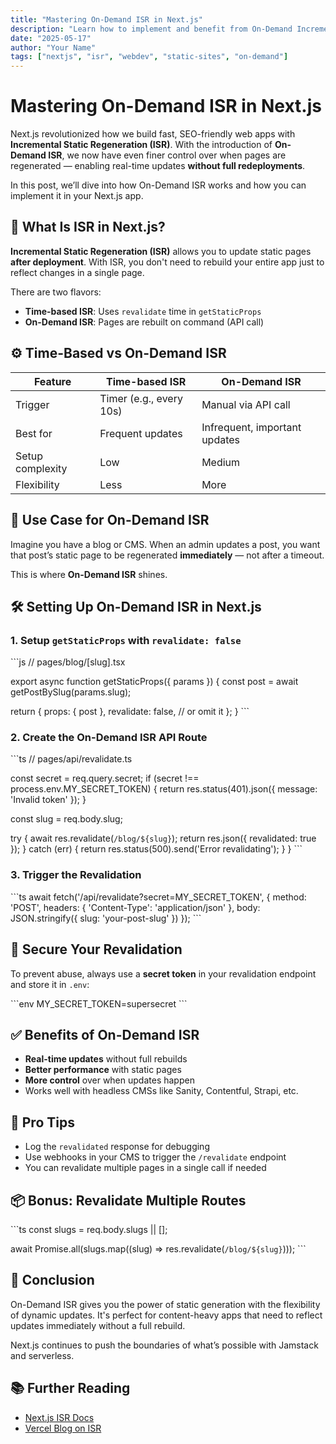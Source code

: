 ```yaml
---
title: "Mastering On-Demand ISR in Next.js"
description: "Learn how to implement and benefit from On-Demand Incremental Static Regeneration (ISR) in Next.js to keep your static pages fresh and fast."
date: "2025-05-17"
author: "Your Name"
tags: ["nextjs", "isr", "webdev", "static-sites", "on-demand"]
---
```


# Mastering On-Demand ISR in Next.js

Next.js revolutionized how we build fast, SEO-friendly web apps with **Incremental Static Regeneration (ISR)**. With the introduction of **On-Demand ISR**, we now have even finer control over when pages are regenerated — enabling real-time updates **without full redeployments**.

In this post, we’ll dive into how On-Demand ISR works and how you can implement it in your Next.js app.

## 🧠 What Is ISR in Next.js?

**Incremental Static Regeneration (ISR)** allows you to update static pages **after deployment**. With ISR, you don't need to rebuild your entire app just to reflect changes in a single page.

There are two flavors:

- **Time-based ISR**: Uses `revalidate` time in `getStaticProps`
- **On-Demand ISR**: Pages are rebuilt on command (API call)

## ⚙️ Time-Based vs On-Demand ISR

| Feature             | Time-based ISR         | On-Demand ISR              |
|---------------------|------------------------|----------------------------|
| Trigger             | Timer (e.g., every 10s) | Manual via API call        |
| Best for            | Frequent updates        | Infrequent, important updates |
| Setup complexity    | Low                     | Medium                     |
| Flexibility         | Less                    | More                       |

## 🚀 Use Case for On-Demand ISR

Imagine you have a blog or CMS. When an admin updates a post, you want that post’s static page to be regenerated **immediately** — not after a timeout.

This is where **On-Demand ISR** shines.

## 🛠️ Setting Up On-Demand ISR in Next.js

### 1. Setup `getStaticProps` with `revalidate: false`

\`\`\`js
// pages/blog/[slug].tsx

export async function getStaticProps({ params }) {
  const post = await getPostBySlug(params.slug);

  return {
    props: { post },
    revalidate: false, // or omit it
  };
}
\`\`\`

### 2. Create the On-Demand ISR API Route

\`\`\`ts
// pages/api/revalidate.ts

  const secret = req.query.secret;
  if (secret !== process.env.MY_SECRET_TOKEN) {
    return res.status(401).json({ message: 'Invalid token' });
  }

  const slug = req.body.slug;

  try {
    await res.revalidate(`/blog/${slug}`);
    return res.json({ revalidated: true });
  } catch (err) {
    return res.status(500).send('Error revalidating');
  }
}
\`\`\`

### 3. Trigger the Revalidation

\`\`\`ts
await fetch('/api/revalidate?secret=MY_SECRET_TOKEN', {
  method: 'POST',
  headers: { 'Content-Type': 'application/json' },
  body: JSON.stringify({ slug: 'your-post-slug' })
});
\`\`\`

## 🔐 Secure Your Revalidation

To prevent abuse, always use a **secret token** in your revalidation endpoint and store it in `.env`:

\`\`\`env
MY_SECRET_TOKEN=supersecret
\`\`\`

## ✅ Benefits of On-Demand ISR

- **Real-time updates** without full rebuilds
- **Better performance** with static pages
- **More control** over when updates happen
- Works well with headless CMSs like Sanity, Contentful, Strapi, etc.

## 🧪 Pro Tips

- Log the `revalidated` response for debugging
- Use webhooks in your CMS to trigger the `/revalidate` endpoint
- You can revalidate multiple pages in a single call if needed

## 📦 Bonus: Revalidate Multiple Routes

\`\`\`ts
const slugs = req.body.slugs || [];

await Promise.all(slugs.map((slug) => res.revalidate(`/blog/${slug}`)));
\`\`\`

## 🧭 Conclusion

On-Demand ISR gives you the power of static generation with the flexibility of dynamic updates. It's perfect for content-heavy apps that need to reflect updates immediately without a full rebuild.

Next.js continues to push the boundaries of what’s possible with Jamstack and serverless.

## 📚 Further Reading

- [Next.js ISR Docs](https://nextjs.org/docs/pages/building-your-application/data-fetching/incremental-static-regeneration)
- [Vercel Blog on ISR](https://vercel.com/blog/incremental-static-regeneration)
